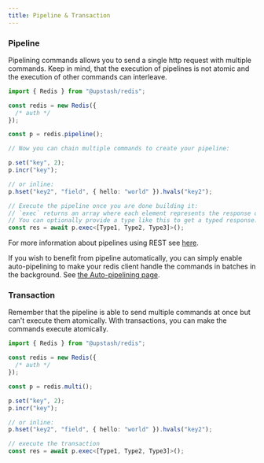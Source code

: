 ```yaml
---
title: Pipeline & Transaction
---
```


### Pipeline

Pipelining commands allows you to send a single http request with multiple
commands. Keep in mind, that the execution of pipelines is not atomic and the
execution of other commands can interleave.

```ts
import { Redis } from "@upstash/redis";

const redis = new Redis({
  /* auth */
});

const p = redis.pipeline();

// Now you can chain multiple commands to create your pipeline:

p.set("key", 2);
p.incr("key");

// or inline:
p.hset("key2", "field", { hello: "world" }).hvals("key2");

// Execute the pipeline once you are done building it:
// `exec` returns an array where each element represents the response of a command in the pipeline.
// You can optionally provide a type like this to get a typed response.
const res = await p.exec<[Type1, Type2, Type3]>();
```

For more information about pipelines using REST see
[here](https://blog.upstash.com/pipeline).

If you wish to benefit from pipeline automatically,
you can simply enable auto-pipelining to make your redis client
handle the commands in batches in the background. See
[the Auto-pipelining page](https://docs.upstash.com/redis/sdks/ts/pipelining/auto-pipeline).

### Transaction

Remember that the pipeline is able to send multiple commands at once but
can't execute them atomically. With transactions, you can make the commands
execute atomically.

```ts
import { Redis } from "@upstash/redis";

const redis = new Redis({
  /* auth */
});

const p = redis.multi();

p.set("key", 2);
p.incr("key");

// or inline:
p.hset("key2", "field", { hello: "world" }).hvals("key2");

// execute the transaction
const res = await p.exec<[Type1, Type2, Type3]>();
```
